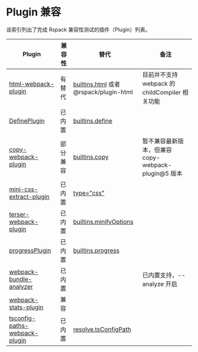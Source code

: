 # Plugin 兼容

该索引列出了完成 Rspack 兼容性测试的插件（Plugin）列表。

| Plugin                                                                                       | 兼容性   | 替代                                                                    | 备注                                                |
| -------------------------------------------------------------------------------------------- | -------- | ----------------------------------------------------------------------- | --------------------------------------------------- |
| [html-webpack-plugin](https://www.npmjs.com/package/html-webpack-plugin)                     | 有替代   | [builtins.html](/config/builtins#builtinshtml) 或者 @rspack/plugin-html | 目前并不支持 webpack 的 childCompiler 相关功能      |
| [DefinePlugin](https://webpack.js.org/plugins/define-plugin/)                                | 已内置   | [builtins.define](/config/builtins#builtinsdefine)                      |                                                     |
| [copy-webpack-plugin](https://www.npmjs.com/package/copy-webpack-plugin)                     | 部分兼容 | [builtins.copy](config/builtins.html#builtinscopy)                      | 暂不兼容最新版本，但兼容 copy-webpack-plugin@5 版本 |
| [mini-css-extract-plugin](https://www.npmjs.com/package/mini-css-extract-plugin)             | 已内置   | [type="css"](/guide/language-support#css)                               |                                                     |
| [terser-webpack-plugin](https://www.npmjs.com/package/terser-webpack-plugin)                 | 已内置   | [builtins.minifyOptions](/config/builtins#builtinsminifyoptions)        |                                                     |
| [progressPlugin](https://webpack.js.org/plugins/progress-plugin/)                            | 已内置   | [builtins.progress](/config/builtins#builtinsprogress)                  |                                                     |
| [webpack-bundle-analyzer](https://www.npmjs.com/package/webpack-bundle-analyzer)             | 已内置   |                                                                         | 已内置支持，--analyze 开启                          |
| [webpack-stats-plugin](https://www.npmjs.com/package/webpack-stats-plugin)                   | 兼容     |                                                                         |                                                     |
| [tsconfig-paths-webpack-plugin](https://www.npmjs.com/package/tsconfig-paths-webpack-plugin) | 已内置   | [resolve.tsConfigPath](/config/resolve#tsConfigPath)                    |
